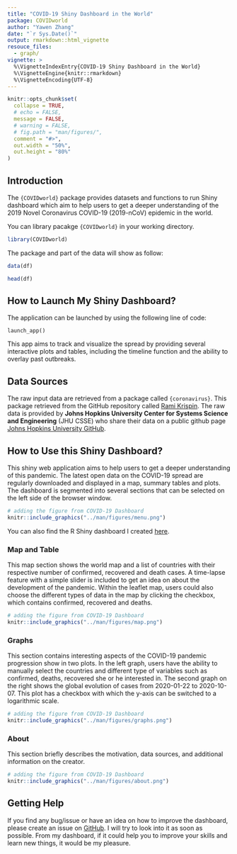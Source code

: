 ```yaml
---
title: "COVID-19 Shiny Dashboard in the World"
package: COVIDworld
author: "Yawen Zhang"
date: "`r Sys.Date()`"
output: rmarkdown::html_vignette
resouce_files:
  - graph/
vignette: >
  %\VignetteIndexEntry{COVID-19 Shiny Dashboard in the World}
  %\VignetteEngine{knitr::rmarkdown}
  %\VignetteEncoding{UTF-8}
---
```


```r
knitr::opts_chunk$set(
  collapse = TRUE,
  # echo = FALSE,
  message = FALSE,
  # warning = FALSE,
  # fig.path = "man/figures/",
  comment = "#>",
  out.width = "50%",
  out.height = "80%"
)
```


## Introduction 
The `{COVIDworld}` package provides datasets and functions to run Shiny dashboard which aim to help users to get a deeper understanding of the 2019 Novel Coronavirus COVID-19 (2019-nCoV) epidemic in the world. 

You can library pacakge `{COVIDworld}` in your working directory.

```r
library(COVIDworld)
```

The package and part of the data will show as follow: 
```r
data(df)

head(df)
```


## How to Launch My Shiny Dashboard? 

The application can be launched by using the following line of code:

```
launch_app()
```

This app aims to track and visualize the spread by providing several interactive plots and tables, including the timeline function and the ability to overlay past outbreaks. 

## Data Sources
  
The raw input data are retrieved from a package called `{coronavirus}`. This package retrieved from the GitHub repository called [Rami Krispin](https://github.com/RamiKrispin/coronavirus). The raw data is provided by **Johns Hopkins University Center for Systems Science and Engineering** (JHU CSSE) who share their data on a public github page [Johns Hopkins University GitHub](https://github.com/CSSEGISandData/COVID-19). 


## How to Use this Shiny Dashboard?
  
This shiny web application aims to help users to get a deeper understanding of this pandemic. The latest open data on the COVID-19 spread are regularly downloaded and displayed in a map, summary tables and plots. The dashboard is segmented into several sections that can be selected on the left side of the browser window. 

```r
# adding the figure from COVID-19 Dashboard
knitr::include_graphics("../man/figures/menu.png")
```
  
You can also find the R Shiny dashboard I created [here](https://yawen.shinyapps.io/shiny-assessment-yawenzhang9701/). 

### **Map and Table** 
This map section shows the world map and a list of countries with their respective number of confirmed, recovered and death cases. A time-lapse feature with a simple slider is included to get an idea on about the development of the pandemic. Within the leaflet map, users could also choose the different types of data in the map by clicking the checkbox, which contains confirmed, recovered and deaths.

```r
# adding the figure from COVID-19 Dashboard
knitr::include_graphics("../man/figures/map.png")
```


### **Graphs** 
This section contains interesting aspects of the COVID-19 pandemic progression show in two plots. In the left graph, users have the ability to manually select the countries and different type of variables such as confirmed, deaths, recovered she or he interested in. The second graph on the right shows the global evolution of cases from 2020-01-22 to 2020-10-07. This plot has a checkbox with which the y-axis can be switched to a logarithmic scale.

```r
# adding the figure from COVID-19 Dashboard
knitr::include_graphics("../man/figures/graphs.png")
```

### **About** 
This section briefly describes the motivation, data sources, and additional information on the creator. 

```r
# adding the figure from COVID-19 Dashboard
knitr::include_graphics("../man/figures/about.png")
```



## Getting Help
If you find any bug/issue or have an idea on how to improve the dashboard, please create an issue on [GitHub](https://github.com/etc5523-2020/shiny-assessment-yawenzhang9701). I will try to look into it as soon as possible. From my dashboard, if it could help you to improve your skills and learn new things, it would be my pleasure. 
